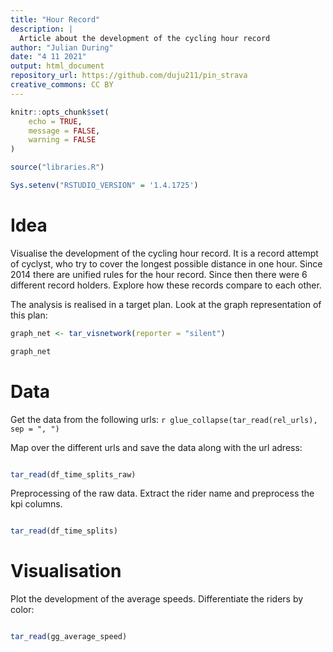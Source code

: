 ```yaml
---
title: "Hour Record"
description: |
  Article about the development of the cycling hour record
author: "Julian During"
date: "4 11 2021"
output: html_document
repository_url: https://github.com/duju211/pin_strava
creative_commons: CC BY
---
```


```r
knitr::opts_chunk$set(
	echo = TRUE,
	message = FALSE,
	warning = FALSE
)
```

```r
source("libraries.R")

Sys.setenv("RSTUDIO_VERSION" = '1.4.1725')
```

# Idea

Visualise the development of the cycling hour record.
It is a record attempt of cyclyst, who try to cover the longest possible
distance in one hour. Since 2014 there are unified rules for the hour record.
Since then there were 6 different record holders. Explore how these records
compare to each other.

The analysis is realised in a target plan. Look at the graph representation of
this plan:

```r
graph_net <- tar_visnetwork(reporter = "silent")
```

```r
graph_net
```

# Data

Get the data from the following urls:
`r glue_collapse(tar_read(rel_urls), sep = ", ")`

Map over the different urls and save the data along with the url adress:

```r
```

```r
tar_read(df_time_splits_raw)
```

Preprocessing of the raw data. Extract the rider name and preprocess the kpi
columns.

```r
```

```r
tar_read(df_time_splits)
```

# Visualisation

Plot the development of the average speeds. Differentiate the riders by color:

```r
```

```r
tar_read(gg_average_speed)
```

